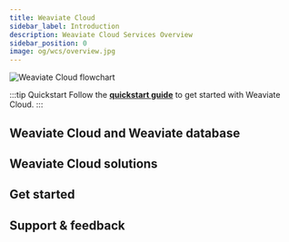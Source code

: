 ```yaml
---
title: Weaviate Cloud
sidebar_label: Introduction
description: Weaviate Cloud Services Overview
sidebar_position: 0
image: og/wcs/overview.jpg
---
```



<WCDLandingIntro/>

![Weaviate Cloud flowchart](./img/weaviate-cloud-flowchart.png "Weaviate Cloud flowchart")

:::tip Quickstart
Follow the **[quickstart guide](/docs/cloud/quickstart)** to get started with Weaviate Cloud.
:::

## Weaviate Cloud and Weaviate database


<WCDLandingOpenSource/>

## Weaviate Cloud solutions


<WCDLandingSolutions/>

## Get started


<WCDLandingGetStarted/>

## Support & feedback


<SupportAndTrouble />


<CustomScriptLoader/>
